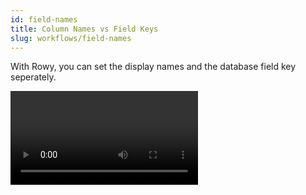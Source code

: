 ```yaml
---
id: field-names
title: Column Names vs Field Keys
slug: workflows/field-names
---
```




With Rowy, you can set the display names and the database field key seperately.

<Video controls url="https://youtu.be/umKnnyGJe_o" />

When you create a new column, in the pop-up modal you'll be able to see a **Column Name** and a **Field Key**.

- **Column Name** is the name of the column that will be displayed in the table.
- **Field Key** is the name of the column in the database.

## Column Name

The **Column Name** is the **title of the column** that will be displayed in the table. The column names are just **for display** and **can be changed at any time**.

<img src={fieldNames1} alt= "Column Name" />

## Field Key

The **Field Key** is how the column is stored in the database. The field key is automatically generated as the **Column Name in Camel Case**, but you can change it at the time of column creation.

<img src={fieldNames2} alt= "Field Key" />

:::tip Map your existing data via Field Key
If you have pre-existing data in your database, you can use the **Field Key** to map the data to the correct column.

**For Example:** If you have a existing data in your collection with a field key of, let's say `Firstname`, you can map the data to the column by setting the **Field Key** to `Firstname` when you create it.

<img src={fieldNames3} alt= "Mapping fields via Field Key" />

:::

:::tip Copying your Field Keys

You can simply hover over the column or simply click on it, you'll be able to copy the underlying **Field Key** to your clipboard.

:::

### Field Key in the database

If you go to the database by clicking on the **Document Path** available in the side panel, you'll be redirected to the location of that document in the database.

<img src={fieldNames4} alt= "Field Key in the database" />

Here, you can see the **Field Key** of the column stored in the database.

<img src= {fieldNames5} alt= "Field Key in the database" />